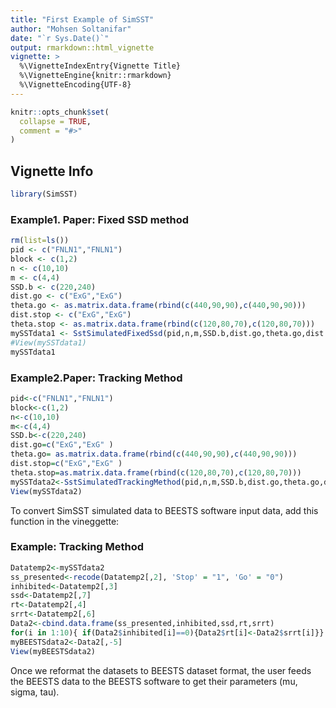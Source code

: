 ```yaml
---
title: "First Example of SimSST"
author: "Mohsen Soltanifar"
date: "`r Sys.Date()`"
output: rmarkdown::html_vignette
vignette: >
  %\VignetteIndexEntry{Vignette Title}
  %\VignetteEngine{knitr::rmarkdown}
  %\VignetteEncoding{UTF-8}
---
```


```r
knitr::opts_chunk$set(
  collapse = TRUE,
  comment = "#>"
)
```


## Vignette Info

```r
library(SimSST)
```

### Example1. Paper: Fixed SSD method

```r
rm(list=ls())
pid <- c("FNLN1","FNLN1")
block <- c(1,2)
n <- c(10,10) 
m <- c(4,4)   
SSD.b <- c(220,240)
dist.go <- c("ExG","ExG")
theta.go <- as.matrix.data.frame(rbind(c(440,90,90),c(440,90,90))) 
dist.stop <- c("ExG","ExG")
theta.stop <- as.matrix.data.frame(rbind(c(120,80,70),c(120,80,70)))
mySSTdata1 <- SstSimulatedFixedSsd(pid,n,m,SSD.b,dist.go,theta.go,dist.stop,theta.stop)
#View(mySSTdata1)
mySSTdata1 
```

### Example2.Paper: Tracking Method
```r
pid<-c("FNLN1","FNLN1")
block<-c(1,2)
n<-c(10,10) 
m<-c(4,4)   
SSD.b<-c(220,240)
dist.go=c("ExG","ExG" )
theta.go= as.matrix.data.frame(rbind(c(440,90,90),c(440,90,90))) 
dist.stop=c("ExG","ExG" )
theta.stop=as.matrix.data.frame(rbind(c(120,80,70),c(120,80,70)))
mySSTdata2<-SstSimulatedTrackingMethod(pid,n,m,SSD.b,dist.go,theta.go,dist.stop,theta.stop)
View(mySSTdata2)
```

To convert  SimSST simulated data to BEESTS software input data, add this function in the vineggette:

### Example: Tracking Method

```r
Datatemp2<-mySSTdata2 
ss_presented<-recode(Datatemp2[,2], 'Stop' = "1", 'Go' = "0")
inhibited<-Datatemp2[,3]
ssd<-Datatemp2[,7]
rt<-Datatemp2[,4]
srrt<-Datatemp2[,6]
Data2<-cbind.data.frame(ss_presented,inhibited,ssd,rt,srrt)
for(i in 1:10){ if(Data2$inhibited[i]==0){Data2$rt[i]<-Data2$srrt[i]}}
myBEESTSdata2<-Data2[,-5]
View(myBEESTSdata2)
```

Once we reformat the datasets to BEESTS dataset format, the user feeds the BEESTS data to the BEESTS software to get their parameters (mu, sigma, tau). 



